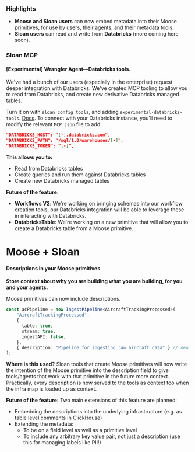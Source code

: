 ### Highlights
* **Moose and Sloan users** can now embed metadata into their Moose primitives, for use by users, their agents, and their metadata tools.
* **Sloan users** can read and write from **Databricks** (more coming here soon).

### Sloan MCP

#### [Experimental] Wrangler Agent—Databricks tools.

We've had a bunch of our users (especially in the enterprise) request deeper integration with Databricks. We've created MCP tooling to allow you to read from Databricks, and create new derivative Databricks managed tables.

Turn it on with `sloan config tools`, and adding `experimental-databricks-tools`. [Docs](https://docs.fiveonefour.com/sloan/tool-reference). To connect with your Databricks instance, you'll need to modify the relevant `MCP.json` file to add:
```JSON
"DATABRICKS_HOST": "[-].databricks.com",
"DATABRICKS_PATH": "/sql/1.0/warehouses/[-]",
"DATABRICKS_TOKEN": "[-]",
```

**This allows you to:**
* Read from Databricks tables
* Create queries and run them against Databricks tables
* Create new Databricks managed tables

**Future of the feature:**
* **Workflows V2**: We're working on bringing schemas into our workflow creation tools, our Databricks integration will be able to leverage these in interacting with Databricks.
* **DatabricksTable**: We're working on a new primitive that will allow you to create a Databricks table from a Moose primitive.

# Moose + Sloan

#### Descriptions in your Moose primitives

**Store context about why you are building what you are building, for you and your agents.**

Moose primitives can now include descriptions. 

```ts
const acPipeline = new IngestPipeline<AircraftTrackingProcessed>(
    "AircraftTrackingProcessed",
    {
      table: true,
      stream: true,
      ingestAPI: false,
    },
    { description: "Pipeline for ingesting raw aircraft data" } // new description field!
);
```

**Where is this used?** Sloan tools that create Moose primitives will now write the intention of the Moose primitive into the description field to give tools/agents that work with that primitive in the future more context. Practically, every description is now served to the tools as context too when the infra map is loaded up as context.

**Future of the feature:** Two main extensions of this feature are planned:
* Embedding the descriptions into the underlying infrastructure (e.g. as table level comments in ClickHouse)
* Extending the metadata:
    * To be on a field level as well as a primitive level
    * To include any arbitrary key value pair, not just a description (use this for managing labels like PII!)

